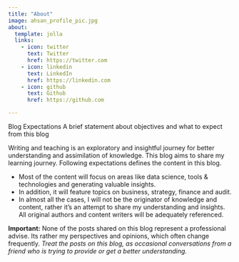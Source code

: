 ```yaml
---
title: "About"
image: ahsan_profile_pic.jpg
about:
  template: jolla
  links:
    - icon: twitter
      text: Twitter
      href: https://twitter.com
    - icon: linkedin
      text: LinkedIn
      href: https://linkedin.com
    - icon: github
      text: Github
      href: https://github.com

---
```


Blog Expectations A brief statement about objectives and what to expect from this blog

Writing and teaching is an exploratory and insightful journey for better understanding and assimilation of knowledge. This blog aims to share my learning journey. Following expectations defines the content in this blog.

-   Most of the content will focus on areas like data science, tools & technologies and generating valuable insights.
-   In addition, it will feature topics on business, strategy, finance and audit.
-   In almost all the cases, I will not be the originator of knowledge and content, rather it's an attempt to share my understanding and insights. All original authors and content writers will be adequately referenced.

**Important:** None of the posts shared on this blog represent a professional advise. Its rather my perspectives and opinions, which often change frequently. *Treat the posts on this blog, as occasional conversations from a friend who is trying to provide or get a better understanding.*
